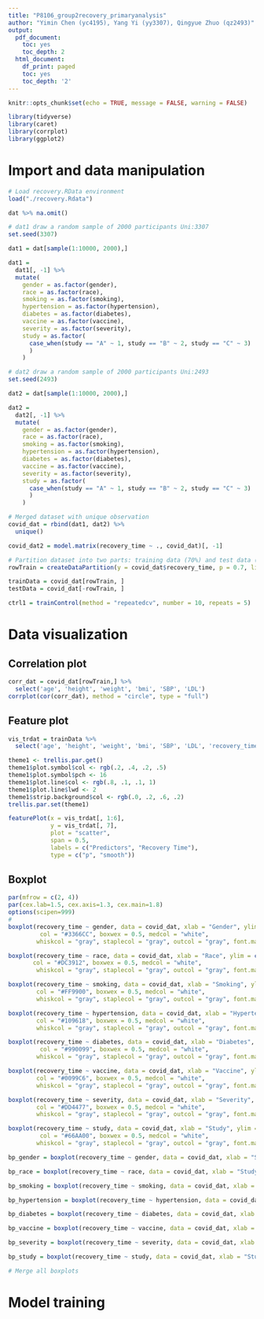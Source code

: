 ```yaml
---
title: "P8106_group2recovery_primaryanalysis" 
author: "Yimin Chen (yc4195), Yang Yi (yy3307), Qingyue Zhuo (qz2493)"
output:
  pdf_document:
    toc: yes
    toc_depth: 2
  html_document:
    df_print: paged
    toc: yes
    toc_depth: '2'
---
```


```r
knitr::opts_chunk$set(echo = TRUE, message = FALSE, warning = FALSE)
```

```r
library(tidyverse)
library(caret)
library(corrplot)
library(ggplot2)
```

# Import and data manipulation

```r
# Load recovery.RData environment
load("./recovery.Rdata")

dat %>% na.omit()

# dat1 draw a random sample of 2000 participants Uni:3307
set.seed(3307)

dat1 = dat[sample(1:10000, 2000),]

dat1 = 
  dat1[, -1] %>% 
  mutate(
    gender = as.factor(gender),
    race = as.factor(race),
    smoking = as.factor(smoking),
    hypertension = as.factor(hypertension),
    diabetes = as.factor(diabetes),
    vaccine = as.factor(vaccine),
    severity = as.factor(severity),
    study = as.factor(
      case_when(study == "A" ~ 1, study == "B" ~ 2, study == "C" ~ 3)
      )
    )

# dat2 draw a random sample of 2000 participants Uni:2493
set.seed(2493)

dat2 = dat[sample(1:10000, 2000),]

dat2 = 
  dat2[, -1] %>% 
  mutate(
    gender = as.factor(gender),
    race = as.factor(race),
    smoking = as.factor(smoking),
    hypertension = as.factor(hypertension),
    diabetes = as.factor(diabetes),
    vaccine = as.factor(vaccine),
    severity = as.factor(severity),
    study = as.factor(
      case_when(study == "A" ~ 1, study == "B" ~ 2, study == "C" ~ 3)
      )
    )

# Merged dataset with unique observation
covid_dat = rbind(dat1, dat2) %>% 
  unique()

covid_dat2 = model.matrix(recovery_time ~ ., covid_dat)[, -1]

# Partition dataset into two parts: training data (70%) and test data (30%)
rowTrain = createDataPartition(y = covid_dat$recovery_time, p = 0.7, list = FALSE)

trainData = covid_dat[rowTrain, ]
testData = covid_dat[-rowTrain, ]

ctrl1 = trainControl(method = "repeatedcv", number = 10, repeats = 5)
```

# Data visualization

## Correlation plot

```r
corr_dat = covid_dat[rowTrain,] %>% 
  select('age', 'height', 'weight', 'bmi', 'SBP', 'LDL')
corrplot(cor(corr_dat), method = "circle", type = "full")
```

## Feature plot

```r
vis_trdat = trainData %>% 
  select('age', 'height', 'weight', 'bmi', 'SBP', 'LDL', 'recovery_time')

theme1 <- trellis.par.get()
theme1$plot.symbol$col <- rgb(.2, .4, .2, .5)
theme1$plot.symbol$pch <- 16
theme1$plot.line$col <- rgb(.8, .1, .1, 1)
theme1$plot.line$lwd <- 2
theme1$strip.background$col <- rgb(.0, .2, .6, .2)
trellis.par.set(theme1)

featurePlot(x = vis_trdat[, 1:6],
            y = vis_trdat[, 7],
            plot = "scatter",
            span = 0.5,
            labels = c("Predictors", "Recovery Time"),
            type = c("p", "smooth"))
```

## Boxplot
```r

par(mfrow = c(2, 4))
par(cex.lab=1.5, cex.axis=1.3, cex.main=1.8)
options(scipen=999)
# 
boxplot(recovery_time ~ gender, data = covid_dat, xlab = "Gender", ylim = c(0, 150), 
         col = "#3366CC", boxwex = 0.5, medcol = "white", 
        whiskcol = "gray", staplecol = "gray", outcol = "gray", font.main = 1)

boxplot(recovery_time ~ race, data = covid_dat, xlab = "Race", ylim = c(0, 150), 
       col = "#DC3912", boxwex = 0.5, medcol = "white", 
        whiskcol = "gray", staplecol = "gray", outcol = "gray", font.main = 1)

boxplot(recovery_time ~ smoking, data = covid_dat, xlab = "Smoking", ylim = c(0, 150), 
        col = "#FF9900", boxwex = 0.5, medcol = "white", 
        whiskcol = "gray", staplecol = "gray", outcol = "gray", font.main = 1)

boxplot(recovery_time ~ hypertension, data = covid_dat, xlab = "Hypertension", ylim = c(0, 150), 
        col = "#109618", boxwex = 0.5, medcol = "white", 
        whiskcol = "gray", staplecol = "gray", outcol = "gray", font.main = 1)

boxplot(recovery_time ~ diabetes, data = covid_dat, xlab = "Diabetes", ylim = c(0, 150), 
         col = "#990099", boxwex = 0.5, medcol = "white", 
        whiskcol = "gray", staplecol = "gray", outcol = "gray", font.main = 1)

boxplot(recovery_time ~ vaccine, data = covid_dat, xlab = "Vaccine", ylim = c(0, 150), 
        col = "#0099C6", boxwex = 0.5, medcol = "white", 
        whiskcol = "gray", staplecol = "gray", outcol = "gray", font.main = 1)

boxplot(recovery_time ~ severity, data = covid_dat, xlab = "Severity", ylim = c(0, 150), 
        col = "#DD4477", boxwex = 0.5, medcol = "white", 
        whiskcol = "gray", staplecol = "gray", outcol = "gray", font.main = 1)

boxplot(recovery_time ~ study, data = covid_dat, xlab = "Study", ylim = c(0, 150), 
         col = "#66AA00", boxwex = 0.5, medcol = "white", 
        whiskcol = "gray", staplecol = "gray", outcol = "gray", font.main = 1)

```

```r
bp_gender = boxplot(recovery_time ~ gender, data = covid_dat, xlab = "Study", ylim = c(0, 150))
```

```r
bp_race = boxplot(recovery_time ~ race, data = covid_dat, xlab = "Study", ylim = c(0, 150))
```

```r
bp_smoking = boxplot(recovery_time ~ smoking, data = covid_dat, xlab = "Study", ylim = c(0, 150))
```

```r
bp_hypertension = boxplot(recovery_time ~ hypertension, data = covid_dat, xlab = "Study", ylim = c(0, 150))
```

```r
bp_diabetes = boxplot(recovery_time ~ diabetes, data = covid_dat, xlab = "Study", ylim = c(0, 150))
```

```r
bp_vaccine = boxplot(recovery_time ~ vaccine, data = covid_dat, xlab = "Study", ylim = c(0, 150))
```

```r
bp_severity = boxplot(recovery_time ~ severity, data = covid_dat, xlab = "Study", ylim = c(0, 150))
```

```r
bp_study = boxplot(recovery_time ~ study, data = covid_dat, xlab = "Study", ylim = c(0, 150))
```

```r
# Merge all boxplots

```


# Model training